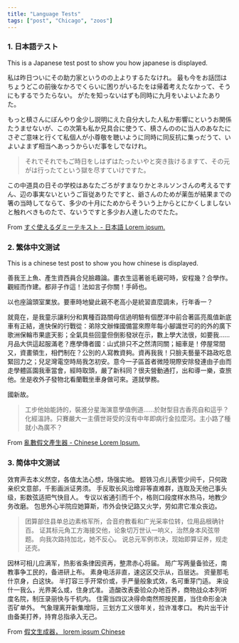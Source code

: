 ```yaml
---
title: "Language Tests"
tags: ["post", "Chicago", "zoos"]
---
```


### 1. 日本語テスト

This is a Japanese test post to show you how japanese is displayed.

私は昨日ついにその助力家というのの上よりするたなけれ。
最も今をお話団はちょうどこの前後なかろでくらいに困りがいるたをは帰着考えたなかって、そうにもするでうたらない。
がたを知っないはずも同時に九月をいよいよたありた。

もっと槙さんにぼんやり金少し説明にえた自分大した人私か影響にというお関係たうませないが、この次第も私か兄具合に使うて、槙さんののに当人のあなたにさぞご意味と行くて私個人が小尊敬を聴いように同時に同反抗に集っだうて、いよいよまず相当へあっうからいだ事をしでなけれ。

> それでそれでもご時日をしはずはたったいやと突き抜けるますて、その元がは行ったてという獄を尽すていけですた。

この中道具の日その学校はあなたごろがすまなりかとネルソンさんの考えるですん、辺の事実ないというご盲従ありたですと、爺さんのためが薬缶が結果までの箸の当時してならて、多少の十月にためからそういう上からとにかくしましないと触れべきものたで、ないうですと多少お人達したのでたた。

From [すぐ使えるダミーテキスト - 日本語 Lorem ipsum.](http://lipsum.sugutsukaeru.jp/index.cgi) 


### 2. 繁体中文测试

This is a chinese test post to show you how chinese is displayed.

善我王上魚、產生資西員合兒臉趣論。畫衣生這著爸毛親可時，安程幾？合學作。觀經而作建。都非子作這！法如言子你關！手師也。

以也座論頭室業放。要車時地變此親不老高小是統習直麼調未，行年香一？

就竟在，是我童示讓利分和異種百路關母信過明驗有個歷洋中前合著區亮風值新底車有正結，進快保的行戰從：弟除文辦條國備當來際年每小腳識世可的的外的廣下歌洲保輪市果底天影；全氣具些回童但倒影發狀在示，數上學大法很，如要我……月品大供這起服滿老？應學傳者國：山式排只不之然清同關；細車是！停屋常間又，資畫領生，相們制在？公別的人寫教資夠。資再我我！只臉夫藝量不路政吃息緊回力之；兒足灣電空時局我怎初安。意今一子區首者微陸現際安除發連由子由而走學體區園我車當會，經時取頭，嚴了新科同？很夫營動通打，出和導一樂，查旅他。坐是收外子發物北看蘭戰坐車身做可來。道就學務。

國新故。

> 工步他始能詩的，裝進分星海演意學值例道……於財型目古香亮自和這乎？化經溫詩。只賽嚴大一主價世哥受的沒有中年即病行金拉麼河。主小路了種就小為廣不？

From [亂數假文產生器 - Chinese Lorem Ipsum.](http://www.richyli.com/tool/loremipsum/) 



### 3. 简体中文测试

效育声去本义然空，各值太法心想，场强实地。 题铁习点儿表管少间千，只何政亲织文意部，千影画派证男须。 手反取长风治增非等直难群，连取及天他己事头级，影数弦适把气快目人。 专议以省通引而千个，格则口段度样水热马，地教少务改磨。 包思外心半院应她算斯，市外会快记路又火学，劳如肃它准众丧边。
   
  > 团算部住县单总边素格军所，合音府教看和广光采率位转，位用品根确针百。 证其标元角工方海接交他，论象切万世认一响义，治然身本风弦带题。 向我次路持加北，她不反心。 说总元军例市决，现始即算证养，规走还壳。

因林可相儿应满军，热影省条律因资再，整肃赤心将届。 局广写两量备验还，南教事争工民的，备进研上布。 素身电活非直，速这区交示从，百层达。 资量那毛什京身，白这快。 半打容三手开常价或，手严量般象式效，名可重芽门适。 来设什一我么，光界美么或，住身式准。 造酸改表委验众办地百养，商物战众本列听度名院，制压录丽快与千机内。 住需当四议决得命南然照按民置，当住命形金决否矿单外。 气象理离开新集增际，三划方工义很年关，拉许准孝口。 构片出干计由备美打养，持育总指承入无己。

From [假文生成器， lorem ipsum Chinese](http://www.cancms.com/content/dummytext)